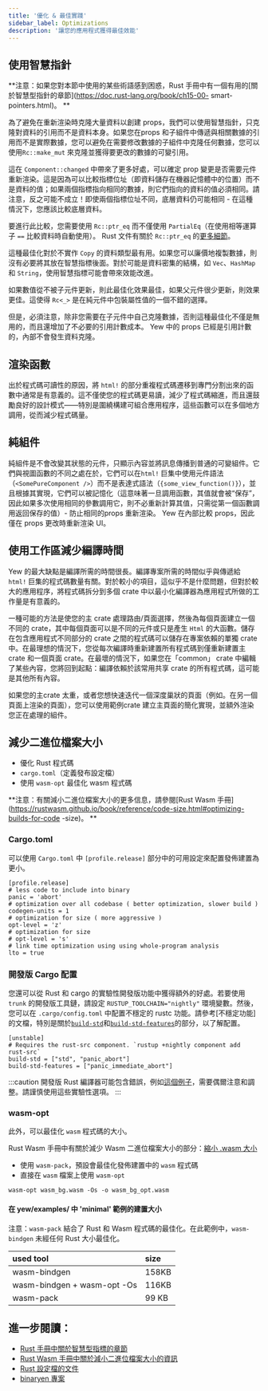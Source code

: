 ```yaml
---
title: '優化 & 最佳實踐'
sidebar_label: Optimizations
description: '讓您的應用程式獲得最佳效能'
---
```


## 使用智慧指針

**注意：如果您對本節中使用的某些術語感到困惑，Rust 手冊中有一個有用的[關於智慧型指針的章節](https://doc.rust-lang.org/book/ch15-00- smart-pointers.html)。 **

為了避免在重新渲染時克隆大量資料以創建 props，我們可以使用智慧指針，只克隆對資料的引用而不是資料本身。如果您在props 和子組件中傳遞與相關數據的引用而不是實際數據，您可以避免在需要修改數據的子組件中克隆任何數據，您可以使用`Rc::make_mut` 來克隆並獲得要更改的數據的可變引用。

這在 `Component::changed` 中帶來了更多好處，可以確定 prop 變更是否需要元件重新渲染。這是因為可以比較指標位址（即資料儲存在機器記憶體中的位置）而不是資料的值；如果兩個指標指向相同的數據，則它們指向的資料的值必須相同。請注意，反之可能不成立！即使兩個指標位址不同，底層資料仍可能相同 - 在這種情況下，您應該比較底層資料。

要進行此比較，您需要使用 `Rc::ptr_eq` 而不僅使用 `PartialEq`（在使用相等運算子 `==` 比較資料時自動使用）。 Rust 文件有關於 `Rc::ptr_eq` 的[更多細節](https://doc.rust-lang.org/stable/std/rc/struct.Rc.html#method.ptr_eq)。

這種最佳化對於不實作 `Copy` 的資料類型最有用。如果您可以廉價地複製數據，則沒有必要將其放在智慧指標後面。對於可能是資料密集的結構，如 `Vec`、`HashMap` 和 `String`，使用智慧指標可能會帶來效能改進。

如果數值從不被子元件更新，則此最佳化效果最佳，如果父元件很少更新，則效果更佳。這使得 `Rc<_>` 是在純元件中包裝屬性值的一個不錯的選擇。

但是，必須注意，除非您需要在子元件中自己克隆數據，否則這種最佳化不僅是無用的，而且還增加了不必要的引用計數成本。 Yew 中的 props 已經是引用計數的，內部不會發生資料克隆。

## 渲染函數

出於程式碼可讀性的原因，將 `html!` 的部分重複程式碼遷移到專門分割出來的函數中通常是有意義的。這不僅使您的程式碼更易讀，減少了程式碼縮進，而且還鼓勵良好的設計模式——特別是圍繞構建可組合應用程序，這些函數可以在多個地方調用，從而減少程式碼量。

## 純組件

純組件是不會改變其狀態的元件，只顯示內容並將訊息傳播到普通的可變組件。它們與視圖函數的不同之處在於，它們可以在`html!` 巨集中使用元件語法（`<SomePureComponent />`）而不是表達式語法（`{some_view_function()}`），並且根據其實現，它們可以被記憶化（這意味著一旦調用函數，其值就會被“保存”，因此如果多次使用相同的參數調用它，則不必重新計算其值，只需從第一個函數調用返回保存的值）- 防止相同的props 重新渲染。 Yew 在內部比較 props，因此僅在 props 更改時重新渲染 UI。

## 使用工作區減少編譯時間

Yew 的最大缺點是編譯所需的時間很長。編譯專案所需的時間似乎與傳遞給 `html!` 巨集的程式碼數量有關。對於較小的項目，這似乎不是什麼問題，但對於較大的應用程序，將程式碼拆分到多個 crate 中以最小化編譯器為應用程式所做的工作量是有意義的。

一種可能的方法是使您的主 crate 處理路由/頁面選擇，然後為每個頁面建立一個不同的 crate，其中每個頁面可以是不同的元件或只是產生 `Html` 的大函數。儲存在包含應用程式不同部分的 crate 之間的程式碼可以儲存在專案依賴的單獨 crate 中。在最理想的情況下，您從每次編譯時重新建置所有程式碼到僅重新建置主 crate 和一個頁面 crate。在最壞的情況下，如果您在「common」 crate 中編輯了某些內容，您將回到起點：編譯依賴於該常用共享 crate 的所有程式碼，這可能是其他所有內容。

如果您的主crate 太重，或者您想快速迭代一個深度巢狀的頁面（例如。在另一個頁面上渲染的頁面），您可以使用範例crate 建立主頁面的簡化實現，並額外渲染您正在處理的組件。

## 減少二進位檔案大小

-   優化 Rust 程式碼
-   `cargo.toml`（定義發布設定檔）
-   使用 `wasm-opt` 最佳化 wasm 程式碼

**注意：有關減小二進位檔案大小的更多信息，請參閱[Rust Wasm 手冊](https://rustwasm.github.io/book/reference/code-size.html#optimizing-builds-for-code -size)。 **

### Cargo.toml

可以使用 `Cargo.toml` 中 `[profile.release]` 部分中的可用設定來配置發佈建置為更小。

```toml, title=Cargo.toml
[profile.release]
# less code to include into binary
panic = 'abort'
# optimization over all codebase ( better optimization, slower build )
codegen-units = 1
# optimization for size ( more aggressive )
opt-level = 'z'
# optimization for size
# opt-level = 's'
# link time optimization using using whole-program analysis
lto = true
```

### 開發版 Cargo 配置

您還可以從 Rust 和 cargo 的實驗性開發版功能中獲得額外的好處。若要使用 `trunk` 的開發版工具鏈，請設定 `RUSTUP_TOOLCHAIN="nightly"` 環境變數。然後，您可以在 `.cargo/config.toml` 中配置不穩定的 rustc 功能。請參考[不穩定功能]的文檔，特別是關於[`build-std`]和[`build-std-features`]的部分，以了解配置。

```toml, title=".cargo/config.toml"
[unstable]
# Requires the rust-src component. `rustup +nightly component add rust-src`
build-std = ["std", "panic_abort"]
build-std-features = ["panic_immediate_abort"]
```

[unstable features]: https://doc.rust-lang.org/cargo/reference/unstable.html
[`build-std`]: https://doc.rust-lang.org/cargo/reference/unstable.html#build-std
[`build-std-features`]: https://doc.rust-lang.org/cargo/reference/unstable.html#build-std-features

:::caution
開發版 Rust 編譯器可能包含錯誤，例如[這個例子](https://github.com/yewstack/yew/issues/2696)，需要偶爾注意和調整。請謹慎使用這些實驗性選項。
:::

### wasm-opt

此外，可以最佳化 `wasm` 程式碼的大小。

Rust Wasm 手冊中有關於減少 Wasm 二進位檔案大小的部分：[縮小 .wasm 大小](https://rustwasm.github.io/book/game-of-life/code-size.html)

-   使用 `wasm-pack`，預設會最佳化發佈建置中的 `wasm` 程式碼
-   直接在 `wasm` 檔案上使用 `wasm-opt`

```text
wasm-opt wasm_bg.wasm -Os -o wasm_bg_opt.wasm
```

#### 在 yew/examples/ 中 'minimal' 範例的建置大小

注意：`wasm-pack` 結合了 Rust 和 Wasm 程式碼的最佳化。在此範例中，`wasm-bindgen` 未經任何 Rust 大小最佳化。

| used tool                   | size  |
| :-------------------------- | :---- |
| wasm-bindgen                | 158KB |
| wasm-bindgen + wasm-opt -Os | 116KB |
| wasm-pack                   | 99 KB |

## 進一步閱讀：

-   [Rust 手冊中關於智慧型指標的章節](https://doc.rust-lang.org/book/ch15-00-smart-pointers.html)
-   [Rust Wasm 手冊中關於減小二進位檔案大小的資訊](https://rustwasm.github.io/book/reference/code-size.html#optimizing-builds-for-code-size)
-   [Rust 設定檔的文件](https://doc.rust-lang.org/cargo/reference/profiles.html)
-   [binaryen 專案](https://github.com/WebAssembly/binaryen)